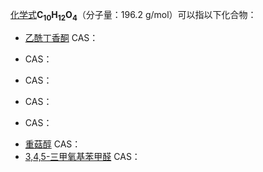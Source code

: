 {{DISPLAYTITLE:C<sub>10</sub>H<sub>12</sub>O<sub>4</sub>}}{{MolFormDisambigNav|C=10|H=12|O=4}}
[[化学式|化学式]]'''C<sub>10</sub>H<sub>12</sub>O<sub>4</sub>'''（分子量：196.2 g/mol）可以指以下化合物：

* [[乙酰丁香酮|乙酰丁香酮]] CAS：{{CAS|2478-38-8}}
* {{le|2,4-二羟基-3,6-二甲基苯甲酸甲酯|Atraric acid}} CAS：{{CAS|4707-47-5}}
* {{le|短叶苏木酚|Brevifolin}} CAS：{{CAS|90-24-4}}
* {{le|斑蝥素|Cantharidin}} CAS：{{CAS|56-25-7}}
* {{le|降甜香精|Lactisole}} CAS：{{CAS|150436-68-3}}
* [[重菇醇|重菇醇]] CAS：{{CAS|520-43-4}}
* [[3,4,5-三甲氧基苯甲醛|3,4,5-三甲氧基苯甲醛]] CAS：{{CAS|86-81-7}}
{{Isomerdab}}